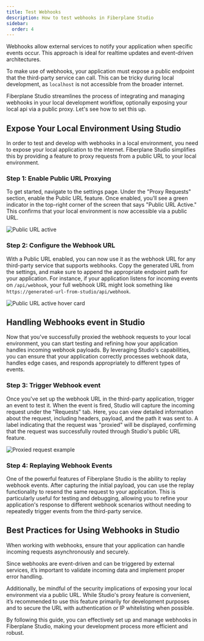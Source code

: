---
title: Test Webhooks
description: How to test webhooks in Fiberplane Studio
sidebar:
  order: 4
---


Webhooks allow external services to notify your application when specific events occur.
This approach is ideal for realtime updates and event-driven architectures.

To make use of webhooks, your application must expose a public endpoint that the third-party service can call.
This can be tricky during local development, as `localhost` is not accessible from the broader internet.

Fiberplane Studio streamlines the process of integrating and managing webhooks in your local development workflow,
optionally exposing your local api via a public proxy. Let's see how to set this up.

## Expose Your Local Environment Using Studio

In order to test and develop with webhooks in a local environment, you need to expose your local application to the internet. Fiberplane Studio simplifies this by providing a feature to proxy requests from a public URL to your local environment.

### Step 1: Enable Public URL Proxying

To get started, navigate to the settings page. Under the "Proxy Requests" section, enable the Public URL feature.
Once enabled, you’ll see a green indicator in the top-right corner of the screen that says "Public URL Active."
This confirms that your local environment is now accessible via a public URL.

![Public URL active](@/assets/webhooks--settings.png)

### Step 2: Configure the Webhook URL

With a Public URL enabled, you can now use it as the webhook URL for any third-party service that supports webhooks. Copy the generated URL from the settings, and make sure to append the appropriate endpoint path for your application. For instance, if your application listens for incoming events on `/api/webhook`, your full webhook URL might look something like `https://generated-url-from-studio/api/webhook`.

![Public URL active hover card](@/assets/webhooks--public-url-hover-card.png)

## Handling Webhooks event in Studio

Now that you've successfully proxied the webhook requests to your local environment, you can start testing and refining how your application handles incoming webhook payloads. By leveraging Studio's capabilities, you can ensure that your application correctly processes webhook data, handles edge cases, and responds appropriately to different types of events.

### Step 3: Trigger Webhook event

Once you've set up the webhook URL in the third-party application, trigger an event to test it.
When the event is fired, Studio will capture the incoming request under the "Requests" tab.
Here, you can view detailed information about the request, including headers, payload, and the path it was sent to.
A label indicating that the request was "proxied" will be displayed, confirming that the request was successfully routed through Studio's public URL feature.

![Proxied request example](@/assets/webhooks--proxied-badge.png)

### Step 4: Replaying Webhook Events

One of the powerful features of Fiberplane Studio is the ability to replay webhook events. After capturing the initial payload, you can use the replay functionality to resend the same request to your application. This is particularly useful for testing and debugging, allowing you to refine your application's response to different webhook scenarios without needing to repeatedly trigger events from the third-party service.

## Best Practices for Using Webhooks in Studio

When working with webhooks, ensure that your application can handle incoming requests asynchronously and securely.

Since webhooks are event-driven and can be triggered by external services, it’s important to validate incoming data and implement proper error handling.

Additionally, be mindful of the security implications of exposing your local environment via a public URL. While Studio's proxy feature is convenient, it’s recommended to use this feature primarily for development purposes and to secure the URL with authentication or IP whitelisting when possible.

By following this guide, you can effectively set up and manage webhooks in Fiberplane Studio, making your development process more efficient and robust.
